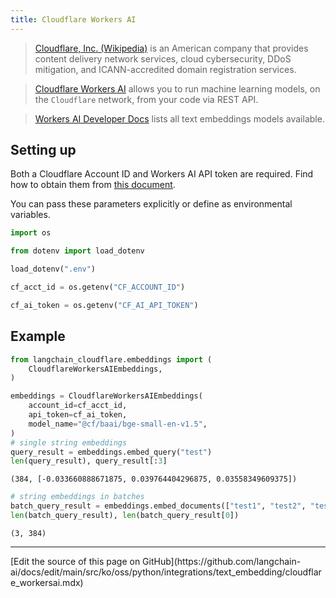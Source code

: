 ```yaml
---
title: Cloudflare Workers AI
---
```


>[Cloudflare, Inc. (Wikipedia)](https://en.wikipedia.org/wiki/Cloudflare) is an American company that provides content delivery network services, cloud cybersecurity, DDoS mitigation, and ICANN-accredited domain registration services.

>[Cloudflare Workers AI](https://developers.cloudflare.com/workers-ai/) allows you to run machine learning models, on the `Cloudflare` network, from your code via REST API.

>[Workers AI Developer Docs](https://developers.cloudflare.com/workers-ai/models/text-embeddings/) lists all text embeddings models available.

## Setting up

Both a Cloudflare Account ID and Workers AI API token are required. Find how to obtain them from [this document](https://developers.cloudflare.com/workers-ai/get-started/rest-api/).

You can pass these parameters explicitly or define as environmental variables.

```python
import os

from dotenv import load_dotenv

load_dotenv(".env")

cf_acct_id = os.getenv("CF_ACCOUNT_ID")

cf_ai_token = os.getenv("CF_AI_API_TOKEN")
```

## Example

```python
from langchain_cloudflare.embeddings import (
    CloudflareWorkersAIEmbeddings,
)
```

```python
embeddings = CloudflareWorkersAIEmbeddings(
    account_id=cf_acct_id,
    api_token=cf_ai_token,
    model_name="@cf/baai/bge-small-en-v1.5",
)
# single string embeddings
query_result = embeddings.embed_query("test")
len(query_result), query_result[:3]
```

```output
(384, [-0.033660888671875, 0.039764404296875, 0.03558349609375])
```

```python
# string embeddings in batches
batch_query_result = embeddings.embed_documents(["test1", "test2", "test3"])
len(batch_query_result), len(batch_query_result[0])
```

```output
(3, 384)
```

---

<Callout icon="pen-to-square" iconType="regular">
  [Edit the source of this page on GitHub](https://github.com/langchain-ai/docs/edit/main/src/ko/oss/python/integrations/text_embedding/cloudflare_workersai.mdx)
</Callout>
